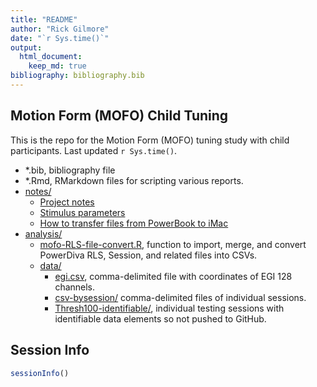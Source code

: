 ```yaml
---
title: "README"
author: "Rick Gilmore"
date: "`r Sys.time()`"
output: 
  html_document:
    keep_md: true
bibliography: bibliography.bib
---
```


## Motion Form (MOFO) Child Tuning

This is the repo for the Motion Form (MOFO) tuning study with child participants. Last updated `r Sys.time()`.

- *.bib, bibliography file
- *.Rmd, RMarkdown files for scripting various reports.
- [notes/](notes/)
    - [Project notes](notes/project-notes-mofo-child-tuning.md)
    - [Stimulus parameters](notes/mofo-child-tuning-parameters.md)
    - [How to transfer files from PowerBook to iMac](connect_PowerBook2iMac.md)
- [analysis/](analysis/)
    - [mofo-RLS-file-convert.R](analysis/mofo-RLS-file-convert.R), function to import, merge, and convert PowerDiva RLS, Session, and related files into CSVs.
    - [data/](analysis/data/)
        - [egi.csv](analysis/data/egi.csv), comma-delimited file with coordinates of EGI 128 channels.
        - [csv-bysession/](analysis/data/csv-bysession/) comma-delimited files of individual sessions.
        - [Thresh100-identifiable/](analysis/data/Thresh100/), individual testing sessions with identifiable data elements so not pushed to GitHub.

## Session Info
```r
sessionInfo()
```